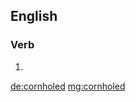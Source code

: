 ==English==

===Verb===
{{head|en|verb form}}

# {{en-past of|cornhole}}

[[de:cornholed]]
[[mg:cornholed]]